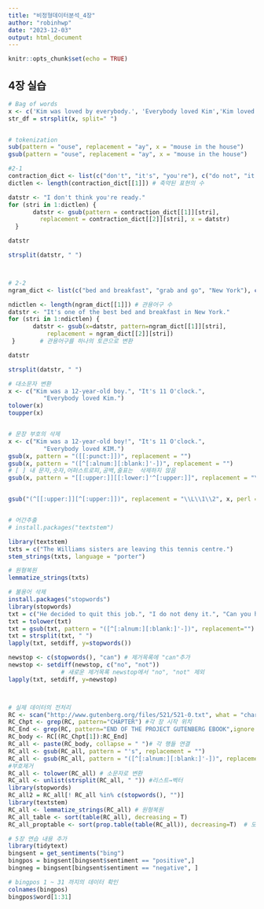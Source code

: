 ```yaml
---
title: "비정형데이터분석_4장"
author: "robinhwp"
date: "2023-12-03"
output: html_document
---
```


```r
knitr::opts_chunk$set(echo = TRUE)
```

## 4장 실습

```r
# Bag of words
x <- c('Kim was loved by everybody.', 'Everybody loved Kim','Kim loved everybody.')
str_df = strsplit(x, split=" ")


# tokenization
sub(pattern = "ouse", replacement = "ay", x = "mouse in the house")
gsub(pattern = "ouse", replacement = "ay", x = "mouse in the house")

#2-1
contraction_dict <- list(c("don't", "it's", "you're"), c("do not", "it is", "you are"))
dictlen <- length(contraction_dict[[1]]) # 축약된 표현의 수 

datstr <- "I don't think you're ready."
for (stri in 1:dictlen) {
       datstr <- gsub(pattern = contraction_dict[[1]][stri],
         replacement = contraction_dict[[2]][stri], x = datstr) 
  }   

datstr

strsplit(datstr, " ")



# 2-2
ngram_dict <- list(c("bed and breakfast", "grab and go", "New York"), c("bed_and_breakfast", "grab_and_go", "New_York"))

ndictlen <- length(ngram_dict[[1]]) # 관용어구 수
datstr <- "It's one of the best bed and breakfast in New York."
for (stri in 1:ndictlen) {
       datstr <- gsub(x=datstr, pattern=ngram_dict[[1]][stri],
           replacement = ngram_dict[[2]][stri]) 
 }       # 관용어구를 하나의 토큰으로 변환

datstr

strsplit(datstr, " ")

# 대소문자 변환
x <- c("Kim was a 12-year-old boy.", "It's 11 O'clock.",
          "Everybody loved Kim.")
tolower(x)
toupper(x)


# 문장 부호의 삭제
x <- c("Kim was a 12-year-old boy!", "It's 11 O'clock.",
          "Everybody loved KIM.")
gsub(x, pattern = "([[:punct:]])", replacement = "")
gsub(x, pattern = "([^[:alnum:][:blank:]'-])", replacement = "") 
# [ ] 내 문자,숫자,어퍼스트로피,공백,줄표는  삭제하지 않음
gsub(x, pattern = "[[:upper:]][[:lower:]'^[:upper:]]", replacement = "\\L\\1\\2", perl = TRUE)


gsub("(^[[:upper:]][^[:upper:]])", replacement = "\\L\\1\\2", x, perl = TRUE)


# 어간추출
# install.packages("textstem")

library(textstem)
txts = c("The Williams sisters are leaving this tennis centre.")
stem_strings(txts, language = "porter")

# 원형복원
lemmatize_strings(txts)

# 불용어 삭제 
install.packages("stopwords")
library(stopwords)
txt = c("He decided to quit this job.", "I do not deny it.", "Can you hear me?")
txt = tolower(txt)
txt = gsub(txt, pattern = "([^[:alnum:][:blank:]'-])", replacement="")
txt = strsplit(txt, " ")
lapply(txt, setdiff, y=stopwords())

newstop <- c(stopwords(), "can") # 제거목록에 "can"추가
newstop <- setdiff(newstop, c("no", "not"))
               # 새로운 제거목록 newstop에서 "no", "not" 제외
lapply(txt, setdiff, y=newstop)



# 실제 데이터의 전처리
RC <- scan("http://www.gutenberg.org/files/521/521-0.txt", what = "character",  encoding = "UTF-8", sep = "\n")
RC_Chpt <- grep(RC, pattern="CHAPTER") #각 장 시작 위치
RC_End <- grep(RC, pattern="END OF THE PROJECT GUTENBERG EBOOK",ignore.case=T)-1 # 본문이 끝나는 위치 정보 추출
RC_body <- RC[(RC_Chpt[1]):RC_End]
RC_all <- paste(RC_body, collapse = " ")# 각 행들 연결 
RC_all <- gsub(RC_all, pattern = "'s", replacement = "")
RC_all <- gsub(RC_all, pattern = "([^[:alnum:][:blank:]'-])", replacement = "") 
#부호제거
RC_all <- tolower(RC_all) # 소문자로 변환
RC_all <- unlist(strsplit(RC_all, " ")) #리스트→벡터
library(stopwords)
RC_all2 = RC_all[! RC_all %in% c(stopwords(), "")]
library(textstem)
RC_all <- lemmatize_strings(RC_all) # 원형복원
RC_all_table <- sort(table(RC_all), decreasing = T)
RC_all_proptable <- sort(prop.table(table(RC_all)), decreasing=T)  # 도수분포표 및 상대도수분포표

# 5장 연습 내용 추가
library(tidytext)
bingsent = get_sentiments("bing")
bingpos = bingsent[bingsent$sentiment == "positive",]
bingneg = bingsent[bingsent$sentiment == "negative", ]

# bingpos 1 ~ 31 까지의 데이터 확인
colnames(bingpos)
bingpos$word[1:31]

```


